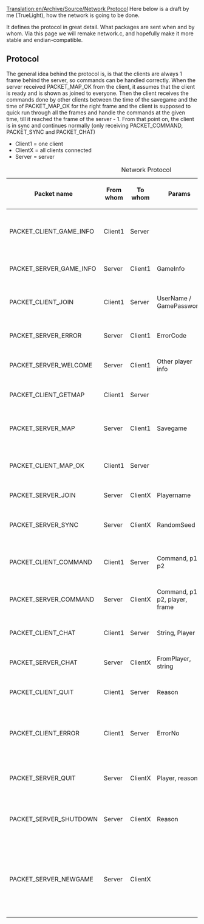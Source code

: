 [[Translation:en/Archive/Source/Network Protocol]]
Here below is a draft by me (TrueLight), how the network is going to be done.

It defines the protocol in great detail. What packages are sent when and by whom. Via this page we will remake network.c, and hopefully make it more stable and endian-compatible.



== Protocol ==


The general idea behind the protocol is, is that the clients are always 1 frame behind the server, so commands can be handled correctly. When the server received PACKET_MAP_OK from the client, it assumes that the client is ready and is shown as joined to everyone. Then the client receives the commands done by other clients between the time of the savegame and the time of PACKET_MAP_OK for the right frame and the client is supposed to quick run through all the frames and handle the commands at the given time, till it reached the frame of the server - 1. From that point on, the client is in sync and continues normally (only receiving PACKET_COMMAND, PACKET_SYNC and PACKET_CHAT)



* Client1 = one client
* ClientX = all clients connected
* Server = server

{| border="1"
|+ Network Protocol
|-
! Packet name !! From whom !! To whom !! Params !! Information
|-
|PACKET_CLIENT_GAME_INFO || Client1 || Server || <none> || Requests info about the server (current game/players/password protected)
|-
|PACKET_SERVER_GAME_INFO || Server || Client1 || GameInfo || Sends the info of the server
|-
|PACKET_CLIENT_JOIN || Client1 || Server || UserName / GamePassword || Request to join the server (with a username and a gamepassword if needed)
|-
|PACKET_SERVER_ERROR || Server || Client1 || ErrorCode || ErrorCode (login denied, kicked, stuff like that)
|-
|PACKET_SERVER_WELCOME || Server || Client1 || Other player info || Info about other players, MOTD
|-
|PACKET_CLIENT_GETMAP || Client1 || Server || <none> || The client wants the map of the server
|-
|PACKET_SERVER_MAP || Server || Client1 || Savegame || The savegame of the current map (multiple packages)
|-
|PACKET_CLIENT_MAP_OK || Client1 || Server || <none> || The client received the map correctly and is ready to join
|-
|PACKET_SERVER_JOIN || Server || ClientX || Playername || Player joins the game
|-
|PACKET_SERVER_SYNC || Server || ClientX || RandomSeed || The server sends the random-seeds to the client for a certain frame
|-
|PACKET_CLIENT_COMMAND || Client1 || Server || Command, p1, p2 || The clients sends a DoCommand to the server
|-
|PACKET_SERVER_COMMAND || Server || ClientX || Command, p1, p2, player, frame || The server says when to execute a certain DoCommand
|-
|PACKET_CLIENT_CHAT || Client1 || Server || String, Player || Chat message (player == 255 means all clients)
|-
|PACKET_SERVER_CHAT || Server || ClientX || FromPlayer, string || Chat message
|-
|PACKET_CLIENT_QUIT || Client1 || Server || Reason || The client wants to quit the server
|-
|PACKET_CLIENT_ERROR || Client1 || Server || ErrorNo || The client made an error and is going to be disconnected. Inform the server about it (OpenTTD crash / DeSync)
|-
|PACKET_SERVER_QUIT || Server || ClientX || Player, reason || A player left the game (also sent to the quiting player)
|-
|PACKET_SERVER_SHUTDOWN || Server || ClientX || Reason || The server shuts down with a given reason, all clients are disconnected shortly after this
|-
|PACKET_SERVER_NEWGAME || Server || ClientX || <none> || The server loaded a new game (or loaded an old game, it is just the same). The clients need to send a PACKET_CLIENT_GETMAP after this to receive the new map and rejoin
|}